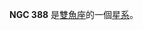 {{NGCInfoBox
|NGCID=NGC 388
|發現者=威廉·帕森思
|發現日期=1850年11月4日
|其他編號=MCG 5-3-59,ZWG 501.90,ARAK 28
|曆元=J2000.0|赤經=1時7分47.1秒
|赤緯=32°18'38"
|星座=雙魚座
|星體=星系
|星等=14.6
|表面亮度=12.8
|藍等=15.6
}}

'''NGC 388''' 是[[雙魚座|雙魚座]]的一個[[星系|星系]]。

{{NGCReference|388}}
{{Catalogs|NGC=388}}

{{Galaxy-stub}}
